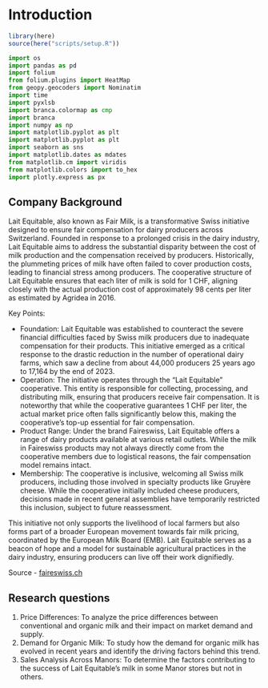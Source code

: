 # Introduction

```r
library(here)
source(here("scripts/setup.R"))
```

```python
import os
import pandas as pd
import folium
from folium.plugins import HeatMap
from geopy.geocoders import Nominatim
import time
import pyxlsb
import branca.colormap as cmp
import branca
import numpy as np
import matplotlib.pyplot as plt
import matplotlib.pyplot as plt
import seaborn as sns
import matplotlib.dates as mdates
from matplotlib.cm import viridis
from matplotlib.colors import to_hex
import plotly.express as px
```

## Company Background

Lait Equitable, also known as Fair Milk, is a transformative Swiss initiative designed to ensure fair compensation for dairy producers across Switzerland. Founded in response to a prolonged crisis in the dairy industry, Lait Equitable aims to address the substantial disparity between the cost of milk production and the compensation received by producers. Historically, the plummeting prices of milk have often failed to cover production costs, leading to financial stress among producers. The cooperative structure of Lait Equitable ensures that each liter of milk is sold for 1 CHF, aligning closely with the actual production cost of approximately 98 cents per liter as estimated by Agridea in 2016.

Key Points:

- Foundation: Lait Equitable was established to counteract the severe financial difficulties faced by Swiss milk producers due to inadequate compensation for their products. This initiative emerged as a critical response to the drastic reduction in the number of operational dairy farms, which saw a decline from about 44,000 producers 25 years ago to 17,164 by the end of 2023.
- Operation: The initiative operates through the "Lait Equitable" cooperative. This entity is responsible for collecting, processing, and distributing milk, ensuring that producers receive fair compensation. It is noteworthy that while the cooperative guarantees 1 CHF per liter, the actual market price often falls significantly below this, making the cooperative's top-up essential for fair compensation.
- Product Range: Under the brand Faireswiss, Lait Equitable offers a range of dairy products available at various retail outlets. While the milk in Faireswiss products may not always directly come from the cooperative members due to logistical reasons, the fair compensation model remains intact.
- Membership: The cooperative is inclusive, welcoming all Swiss milk producers, including those involved in specialty products like Gruyère cheese. While the cooperative initially included cheese producers, decisions made in recent general assemblies have temporarily restricted this inclusion, subject to future reassessment.

This initiative not only supports the livelihood of local farmers but also forms part of a broader European movement towards fair milk pricing, coordinated by the European Milk Board (EMB). Lait Equitable serves as a beacon of hope and a model for sustainable agricultural practices in the dairy industry, ensuring producers can live off their work dignifiedly.

Source - [faireswiss.ch](https://www.faireswiss.ch/fr/lait-equitable)

## Research questions

1.  Price Differences: To analyze the price differences between conventional and organic milk and their impact on market demand and supply.
2.  Demand for Organic Milk: To study how the demand for organic milk has evolved in recent years and identify the driving factors behind this trend.
3.  Sales Analysis Across Manors: To determine the factors contributing to the success of Lait Equitable's milk in some Manor stores but not in others.
